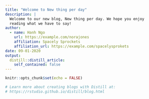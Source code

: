 ```yaml
---
title: "Welcome to New thing per day"
description: |
  Welcome to our new blog, New thing per day. We hope you enjoy 
  reading what we have to say!
author:
  - name: Hanh Ngo
    url: https://example.com/norajones
    affiliation: Spacely Sprockets
    affiliation_url: https://example.com/spacelysprokets
date: 09-01-2020
output:
  distill::distill_article:
    self_contained: false
---
```


```r
knitr::opts_chunk$set(echo = FALSE)

# Learn more about creating blogs with Distill at:
# https://rstudio.github.io/distill/blog.html

```




